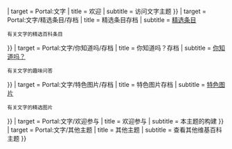 <br />
{{Help intro sidetab
| active   = {{#ifeq:{{{This}}}|1|true}}
| target   = Portal:文字
| title    = 欢迎
| subtitle = 访问文字主题
}}
{{Help intro sidetab
| active   = {{#ifeq:{{{This}}}|2|true}}
| target   = Portal:文字/精选条目/存档
| title    = 精选条目存档
| subtitle = [[Portal:文字/精选条目|精选条目]]<div><small>有关文字的精选百科条目</small></div>
}}
{{Help intro sidetab
| active   = {{#ifeq:{{{This}}}|3|true}}
| target   = Portal:文字/你知道吗/存档
| title    = 你知道吗？存档
| subtitle = [[Portal:文字/你知道吗|你知道吗？]]<div><small>有关文字的趣味问答</small></div>
}}
{{Help intro sidetab
| active   = {{#ifeq:{{{This}}}|4|true}}
| target   = Portal:文字/特色图片/存档
| title    = 特色图片存档
| subtitle = [[Portal:文字/特色图片|特色图片]]<div><small>有关文字的精选图片</small></div>
}}
{{Help intro sidetab
| active   = {{#ifeq:{{{This}}}|5|true}}
| target   = Portal:文字/欢迎参与
| title    = 欢迎参与
| subtitle = 本主题的构建
}}
{{Help intro sidetab
| active   = {{#ifeq:{{{This}}}|6|true}}
| target   = Portal:文字/其他主题
| title    = 其他主题
| subtitle = 查看其他维基百科主题
}}
<br />